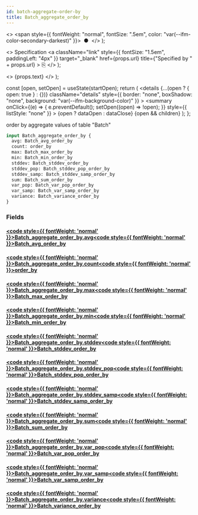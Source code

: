 ```yaml
---
id: batch-aggregate-order-by
title: Batch_aggregate_order_by
---
```


<head>
  <meta content="noindex" name="robots" />
  <meta charset="utf-8" />
</head>

  <>
    <span style={{ fontWeight: "normal", fontSize: ".5em", color: "var(--ifm-color-secondary-darkest)" }}>
      &nbsp;●&nbsp;
    </span>
  </>
);

  <>
    Specification
    <a
      className="link"
      style={{ fontSize: "1.5em", paddingLeft: "4px" }}
      target="_blank"
      href={props.url}
      title={"Specified by " + props.url}
    >
      ⎘
    </a>
  </>
);

  <>
    <span className={props.class}>{props.text}</span>
  </>
);


  const [open, setOpen] = useState(startOpen);
  return (
    <details
      {...(open ? { open: true } : {})}
      className="details"
      style={{ border: "none", boxShadow: "none", background: "var(--ifm-background-color)" }}
    >
      <summary
        onClick={(e) => {
          e.preventDefault();
          setOpen((open) => !open);
        }}
        style={{ listStyle: "none" }}
      >
        {open ? dataOpen : dataClose}
      </summary>
      {open && children}
    </details>
  );
};

order by aggregate values of table "Batch"

```graphql
input Batch_aggregate_order_by {
  avg: Batch_avg_order_by
  count: order_by
  max: Batch_max_order_by
  min: Batch_min_order_by
  stddev: Batch_stddev_order_by
  stddev_pop: Batch_stddev_pop_order_by
  stddev_samp: Batch_stddev_samp_order_by
  sum: Batch_sum_order_by
  var_pop: Batch_var_pop_order_by
  var_samp: Batch_var_samp_order_by
  variance: Batch_variance_order_by
}
```

### Fields

#### [<code style={{ fontWeight: 'normal' }}>Batch_aggregate_order_by.<b>avg</b></code>](#)<Bullet />[<code style={{ fontWeight: 'normal' }}><b>Batch_avg_order_by</b></code>](/docs/api/lockup/graphql/envio/inputs/batch-avg-order-by.mdx) <Badge class="badge badge--secondary " text="input"/>

#### [<code style={{ fontWeight: 'normal' }}>Batch_aggregate_order_by.<b>count</b></code>](#)<Bullet />[<code style={{ fontWeight: 'normal' }}><b>order_by</b></code>](/docs/api/lockup/graphql/envio/enums/order-by.mdx) <Badge class="badge badge--secondary " text="enum"/>

#### [<code style={{ fontWeight: 'normal' }}>Batch_aggregate_order_by.<b>max</b></code>](#)<Bullet />[<code style={{ fontWeight: 'normal' }}><b>Batch_max_order_by</b></code>](/docs/api/lockup/graphql/envio/inputs/batch-max-order-by.mdx) <Badge class="badge badge--secondary " text="input"/>

#### [<code style={{ fontWeight: 'normal' }}>Batch_aggregate_order_by.<b>min</b></code>](#)<Bullet />[<code style={{ fontWeight: 'normal' }}><b>Batch_min_order_by</b></code>](/docs/api/lockup/graphql/envio/inputs/batch-min-order-by.mdx) <Badge class="badge badge--secondary " text="input"/>

#### [<code style={{ fontWeight: 'normal' }}>Batch_aggregate_order_by.<b>stddev</b></code>](#)<Bullet />[<code style={{ fontWeight: 'normal' }}><b>Batch_stddev_order_by</b></code>](/docs/api/lockup/graphql/envio/inputs/batch-stddev-order-by.mdx) <Badge class="badge badge--secondary " text="input"/>

#### [<code style={{ fontWeight: 'normal' }}>Batch_aggregate_order_by.<b>stddev_pop</b></code>](#)<Bullet />[<code style={{ fontWeight: 'normal' }}><b>Batch_stddev_pop_order_by</b></code>](/docs/api/lockup/graphql/envio/inputs/batch-stddev-pop-order-by.mdx) <Badge class="badge badge--secondary " text="input"/>

#### [<code style={{ fontWeight: 'normal' }}>Batch_aggregate_order_by.<b>stddev_samp</b></code>](#)<Bullet />[<code style={{ fontWeight: 'normal' }}><b>Batch_stddev_samp_order_by</b></code>](/docs/api/lockup/graphql/envio/inputs/batch-stddev-samp-order-by.mdx) <Badge class="badge badge--secondary " text="input"/>

#### [<code style={{ fontWeight: 'normal' }}>Batch_aggregate_order_by.<b>sum</b></code>](#)<Bullet />[<code style={{ fontWeight: 'normal' }}><b>Batch_sum_order_by</b></code>](/docs/api/lockup/graphql/envio/inputs/batch-sum-order-by.mdx) <Badge class="badge badge--secondary " text="input"/>

#### [<code style={{ fontWeight: 'normal' }}>Batch_aggregate_order_by.<b>var_pop</b></code>](#)<Bullet />[<code style={{ fontWeight: 'normal' }}><b>Batch_var_pop_order_by</b></code>](/docs/api/lockup/graphql/envio/inputs/batch-var-pop-order-by.mdx) <Badge class="badge badge--secondary " text="input"/>

#### [<code style={{ fontWeight: 'normal' }}>Batch_aggregate_order_by.<b>var_samp</b></code>](#)<Bullet />[<code style={{ fontWeight: 'normal' }}><b>Batch_var_samp_order_by</b></code>](/docs/api/lockup/graphql/envio/inputs/batch-var-samp-order-by.mdx) <Badge class="badge badge--secondary " text="input"/>

#### [<code style={{ fontWeight: 'normal' }}>Batch_aggregate_order_by.<b>variance</b></code>](#)<Bullet />[<code style={{ fontWeight: 'normal' }}><b>Batch_variance_order_by</b></code>](/docs/api/lockup/graphql/envio/inputs/batch-variance-order-by.mdx) <Badge class="badge badge--secondary " text="input"/>
